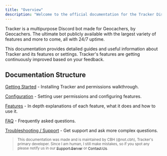 ```yaml
---
title: "Overview"
description: "Welcome to the official documentation for the Tracker Discord bot."
---
```


Tracker is a multipurpose Discord bot made for Geocachers, by Geocachers. The ultimate bot publicly available with the largest variety of features and more to come, all with 24/7 uptime.

This documentation provides detailed guides and useful information about Tracker and its features or settings. Tracker's features are getting continuously improved based on your feedback.

## Documentation Structure

[Getting Started](https://docs.trackerbot.xyz/getting-started) - Installing Tracker and permissions walkthrough.

[Configuration](https://docs.trackerbot.xyz/config) - Setting user permissions and configuring features.

[Features](https://docs.trackerbot.xyz/features) - In depth explanations of each feature, what it does and how to use it.

[FAQ](https://docs.trackerbot.xyz/faq) - Frequently asked questions.

[Troubleshooting / Support](https://docs.trackerbot.xyz/troubleshooting) - Get support and ask more complex questions.

> <sub>This documentation was made and is maintained by CBH (@not.cbh), Tracker's primary developer. Since I am human, I still make mistakes, so if you spot any please notify us in our </sub>[<sub>Support Server</sub>](https://discord.gg/cAXp5DSMr4)<sub> or </sub>[<sub>Contact Us</sub>](https://trackerbot.xyz/contact)<sub>.</sub>